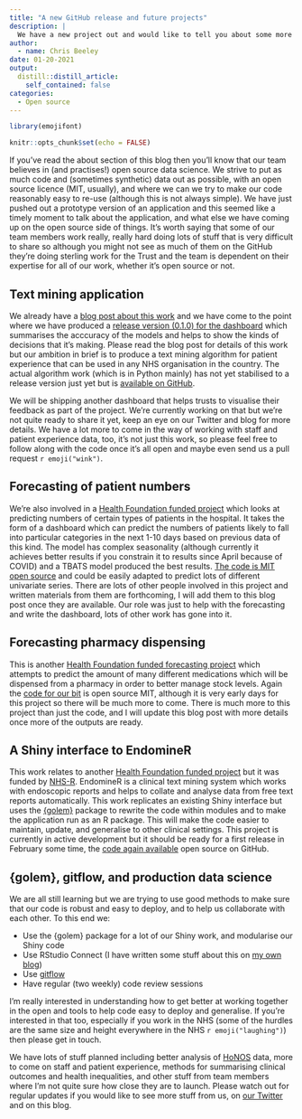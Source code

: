 ```yaml
---
title: "A new GitHub release and future projects"
description: |
  We have a new project out and would like to tell you about some more of our future work.
author:
  - name: Chris Beeley
date: 01-20-2021
output:
  distill::distill_article:
    self_contained: false
categories:
  - Open source    
---
```


```r

library(emojifont)

knitr::opts_chunk$set(echo = FALSE)

```

If you've read the about section of this blog then you'll know that our team believes in (and practises!) open source data science. We strive to put as much code and (sometimes synthetic) data out as possible, with an open source licence (MIT, usually), and where we can we try to make our code reasonably easy to re-use (although this is not always simple). We have just pushed out a prototype version of an application and this seemed like a timely moment to talk about the application, and what else we have coming up on the open source side of things. It's worth saying that some of our team members work really, really hard doing lots of stuff that is very difficult to share so although you might not see as much of them on the GitHub they're doing sterling work for the Trust and the team is dependent on their expertise for all of our work, whether it's open source or not.

## Text mining application

We already have a [blog post about this work](https://cdu-data-science-team.github.io/team-blog/posts/2020-12-14-classification-of-patient-feedback/) and we have come to the point where we have produced a [release version (0.1.0) for the dashboard](https://github.com/CDU-data-science-team/positiveAboutChangeTextClassificationDashboard/releases/tag/0.1.0) which summarises the acccuracy of the models and helps to show the kinds of decisions that it's making. Please read the blog post for details of this work but our ambition in brief is to produce a text mining algorithm for patient experience that can be used in any NHS organisation in the country. The actual algorithm work (which is in Python mainly) has not yet stabilised to a release version just yet but is [available on GitHub](https://github.com/CDU-data-science-team/positive_about_change_text_mining).

We will be shipping another dashboard that helps trusts to visualise their feedback as part of the project. We're currently working on that but we're not quite ready to share it yet, keep an eye on our Twitter and blog for more details. We have a lot more to come in the way of working with staff and patient experience data, too, it's not just this work, so please feel free to follow along with the code once it's all open and maybe even send us a pull request `r emoji("wink")`.

## Forecasting of patient numbers

We're also involved in a [Health Foundation funded project](https://www.health.org.uk/improvement-projects/system-wide-early-warning-tool-for-acute-pathways-based-on-actionable) which looks at predicting numbers of certain types of patients in the hospital. It takes the form of a dashboard which can predict the numbers of patients likely to fall into particular categories in the next 1-10 days based on previous data of this kind. The model has complex seasonality (although currently it achieves better results if you constrain it to results since April because of COVID) and a TBATS model produced the best results. [The code is MIT open source](https://github.com/CDU-data-science-team/systemews) and could be easily adapted to predict lots of different univariate series. There are lots of other people involved in this project and written materials from them are forthcoming, I will add them to this blog post once they are available. Our role was just to help with the forecasting and write the dashboard, lots of other work has gone into it.

## Forecasting pharmacy dispensing

This is another [Health Foundation funded forecasting project](https://www.health.org.uk/funding-and-partnerships/programmes/open-source-analytics-for-better-pharmacy-stock-control) which attempts to predict the amount of many different medications which will be dispensed from a pharmacy in order to better manage stock levels. Again the [code for our bit](https://github.com/CDU-data-science-team/pharmacy_forecasting) is open source MIT, although it is very early days for this project so there will be much more to come. There is much more to this project than just the code, and I will update this blog post with more details once more of the outputs are ready.

## A Shiny interface to EndomineR

This work relates to another [Health Foundation funded project](https://www.health.org.uk/funding-and-partnerships/programmes/improving-lesion-recognition-using-routinely-collected-endos) but it was funded by [NHS-R](https://nhsrcommunity.com/). EndomineR is a clinical text mining system which works with endoscopic reports and helps to collate and analyse data from free text reports automatically. This work replicates an existing Shiny interface but uses the [{golem}](https://cran.r-project.org/web/packages/golem/index.html) package to rewrite the code within modules and to make the application run as an R package. This will make the code easier to maintain, update, and generalise to other clinical settings. This project is currently in active development but it should be ready for a first release in February some time, the [code again available](https://github.com/CDU-data-science-team/shinyEndomineR) open source on GitHub.

## {golem}, gitflow, and production data science

We are all still learning but we are trying to use good methods to make sure that our code is robust and easy to deploy, and to help us collaborate with each other. To this end we:

-   Use the {golem} package for a lot of our Shiny work, and modularise our Shiny code
-   Use RStudio Connect (I have written some stuff about this on [my own blog](https://chrisbeeley.net/?p=1380))
-   Use [gitflow](https://nvie.com/posts/a-successful-git-branching-model/)
-   Have regular (two weekly) code review sessions

I'm really interested in understanding how to get better at working together in the open and tools to help code easy to deploy and generalise. If you're interested in that too, especially if you work in the NHS (some of the hurdles are the same size and height everywhere in the NHS `r emoji("laughing")`) then please get in touch.

We have lots of stuff planned including better analysis of [HoNOS](https://www.rcpsych.ac.uk/events/in-house-training/health-of-nation-outcome-scales) data, more to come on staff and patient experience, methods for summarising clinical outcomes and health inequalities, and other stuff from team members where I'm not quite sure how close they are to launch. Please watch out for regular updates if you would like to see more stuff from us, on [our Twitter](https://twitter.com/DataScienceNott?s=20) and on this blog.
